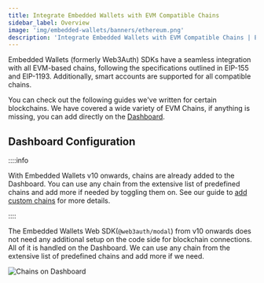 ```yaml
---
title: Integrate Embedded Wallets with EVM Compatible Chains
sidebar_label: Overview
image: 'img/embedded-wallets/banners/ethereum.png'
description: 'Integrate Embedded Wallets with EVM Compatible Chains | Embedded Wallets'
---
```



Embedded Wallets (formerly Web3Auth) SDKs have a seamless integration with all EVM-based chains, following the specifications outlined in EIP-155 and EIP-1193. Additionally, smart accounts are supported for all compatible chains.

You can check out the following guides we've written for certain blockchains. We have covered a wide variety of EVM Chains, if anything is missing, you can add directly on the [Dashboard](#dashboard-configuration).

<EVMChains />

## Dashboard Configuration

::::info

With Embedded Wallets v10 onwards, chains are already added to the Dashboard. You can use any chain from the extensive list of predefined chains and add more if needed by toggling them on. See our guide to [add custom chains](/embedded-wallets/dashboard/chains-and-networks/#adding-custom-networks) for more details.

::::

The Embedded Wallets Web SDK(`@web3auth/modal`) from v10 onwards does not need any additional setup on the code side for blockchain connections. All of it is handled on the Dashboard. We can use any chain from the extensive list of predefined chains and add more if we need.

![Chains on Dashboard](https://i.ibb.co/4nCD2GTJ/chains.gif)

